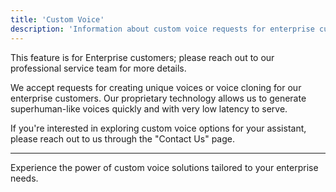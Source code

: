 ```yaml
---
title: 'Custom Voice'
description: 'Information about custom voice requests for enterprise customers.'
---
```


<div style={{ backgroundColor: '#c0e5fc', padding: '20px', borderRadius: '1px', marginBottom: '10px' }}>
  <p style={{ color: 'grey', textAlign: 'center', fontWeight: 'bold' }}>
    This feature is for Enterprise customers; please reach out to our professional service team for more details.
  </p>
</div>

We accept requests for creating unique voices or voice cloning for our enterprise customers. Our proprietary technology allows us to generate superhuman-like voices quickly and with very low latency to serve. 

If you're interested in exploring custom voice options for your assistant, please reach out to us through the "Contact Us" page.

---

Experience the power of custom voice solutions tailored to your enterprise needs.

